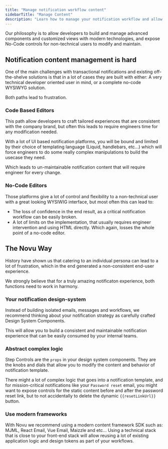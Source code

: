 ```yaml
---
title: "Manage notification workflow content"
sidebarTitle: "Manage Content"
description: "Learn how to manage your notification workflow and allow no-code users to modify it."
---
```


Our philosophy is to allow developers to build and manage advanced components and customized views with modern technologies, and expose No-Code controls for non-technical users to modify and maintain.

## Notification content management is hard

One of the main challenges with transactional notifications and existing off-the-shelve solutions is that in a lot of cases they are built with either: A very technical developer oriented user in mind, or a complete no-code WYSIWYG solution.

Both paths lead to frustration.

### Code Based Editors

This path allow developers to craft tailored experiences that are consistent with the company brand, but often this leads to require engineers time for any modification needed.

With a lot of UI based notification platforms, you will be bound and limited by their choice of templating language (Liquid, handlebars, etc...) which will force engineers to do some really complex manipulations to build the usecase they need.

Which leads to un-maintainable notification content that will require engineer for every change.

### No-Code Editors

Those platforms give a lot of control and flexibility to a non-technical user with a great looking WYSIWIG interface, but most often this can lead to:

- The loss of confidence in the end result, as a critical notification workflow can be easily broken.
- A lot of limits on the implementation, that usually requires engineer intervention and using HTML directly. Which again, losses the whole point of a no-code editor.

## The Novu Way

History have shown us that catering to an individual persona can lead to a lot of frustration, which in the end generated a non-consistent end-user experience.

We strongly believe that for a truly amazing notificaton experience, both functions need to work in harmony.

### Your notification design-system

Instead of building isolated emails, messages and workflows, we recommend thinking about your notification strategy as carefully crafted Design System Components.

This will allow you to build a consistent and maintainable notification experience that can be easily consumed by your internal teams.

### Abstract complex logic

Step Controls are the `props` in your design system components. They are the knobs and dials that allow you to modify the content and behavior of notification template.

There might a lot of complex logic that goes into a notification template, and for mission-critical notifications like your `Password reset` email,
you might want to expose controls for the static content before and after the password reset link, but to not accidentally to delete the dynamic `{{resetLinkUrl}}` button.

### Use modern frameworks

With Novu we recommend using a modern content framework SDK such as: MJML, React Email, Vue Email, Maizzle and etc...
Using a technical stack that is close to your front-end stack will allow reusing a lot of existing application logic and design tokens as part of your workflows.
